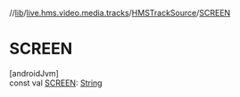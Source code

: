 //[lib](../../../index)/[live.hms.video.media.tracks](../index)/[HMSTrackSource](index)/[SCREEN](-s-c-r-e-e-n)

# SCREEN

[androidJvm]\
const val [SCREEN](-s-c-r-e-e-n): [String](https://kotlinlang.org/api/latest/jvm/stdlib/kotlin/-string/index.html)
